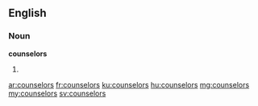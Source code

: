 ==English==

===Noun===
'''counselors'''
# {{plural of|counselor}}

[[ar:counselors]]
[[fr:counselors]]
[[ku:counselors]]
[[hu:counselors]]
[[mg:counselors]]
[[my:counselors]]
[[sv:counselors]]